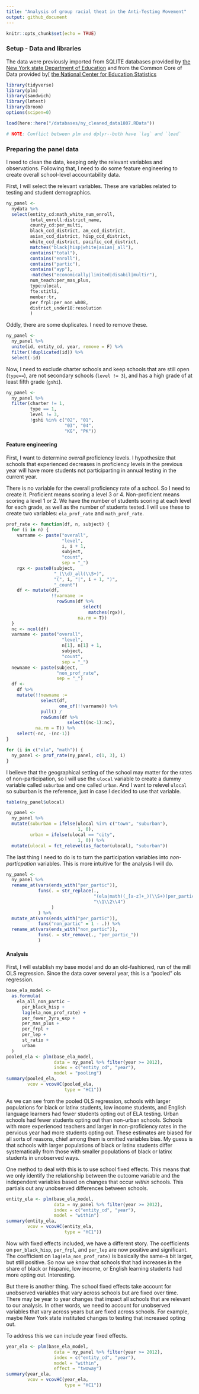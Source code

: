 ```yaml
---
title: "Analysis of group racial theat in the Anti-Testing Movement"
output: github_document
---
```


```r
knitr::opts_chunk$set(echo = TRUE)
```

### Setup - Data and libraries

The data were previously imported from SQLITE databases provided by [the New York state Department of Education](https://data.nysed.gov/downloads.php) and from the Common Core of Data provided by[ [the National Center for Education Statistics](https://nces.ed.gov/ccd/pubschuniv.asp)

```r
library(tidyverse)
library(plm)
library(sandwich)
library(lmtest)
library(broom)
options(scipen=0)

load(here::here("/databases/ny_cleaned_data1807.RData"))

# NOTE: Conflict between plm and dplyr--both have `lag` and `lead`
```

### Preparing the panel data

I need to clean the data, keeping only the relevant variables and observations. Following that, I need to do some feature engineering to create overall school-level accountability data.

First, I will select the relevant variables. These are variables related to testing and student demographics.

```r
ny_panel <- 
  nydata %>% 
  select(entity_cd:math_white_num_enroll, 
         total_enroll:district_name,
         county_cd:per_multi,
         black_ccd_district, am_ccd_district,
         asian_ccd_district, hisp_ccd_district, 
         white_ccd_district, pacific_ccd_district,
         matches("black|hisp|white|asian|_all"),
         contains("total"),
         contains("enroll"),
         contains("partic"),
         contains("ayp"),
         -matches("economically|limited|disabil|multir"),
         num_teach:per_mas_plus, 
         type:ulocal,
         fte:stitli,
         member:tr,
         per_frpl:per_non_wh08,
         district_under18:resolution
         ) 
```
Oddly, there are some duplicates. I need to remove these.

```r
ny_panel <- 
  ny_panel %>% 
  unite(id, entity_cd, year, remove = F) %>% 
  filter(!duplicated(id)) %>% 
  select(-id)
```
Now, I need to exclude charter schools and keep schools that are still open (`type==`), are not secondary schools (`level != 3`), and has a high grade of at least fifth grade (`gshi`).
```r
ny_panel <- 
  ny_panel %>% 
  filter(charter != 1,
         type == 1,
         level != 3,
         !gshi %in% c("02", "01",
                      "03", "04",
                      "KG", "PK"))
```

#### Feature engineering

First, I want to determine _overall_ proficiency levels. I hypothesize that schools that experienced decreases in proficiency levels in the previous year will have more students not participarting in annual testing in the current year.

There is no variable for the overall proficiency rate of a school. So I need to create it. Proficient means scoring a level 3 or 4. Non-proficient means scoring a level 1 or 2. We have the number of students scoring at each level for each grade, as well as the number of students tested. I will use these to create two variables: `ela_prof_rate` and `math_prof_rate`.

```r
prof_rate <- function(df, n, subject) {
  for (i in n) {
    varname <- paste("overall",
                     "level", 
                     i, i + 1, 
                     subject,
                     "count", 
                     sep = "_")
    rgx <- paste0(subject,
                  "_(\\d)_all(\\S+)",
                  "(", i, "|", i + 1, ")",
                  "_count")
    df <- mutate(df, 
                 !!varname := 
                   rowSums(df %>% 
                             select(
                               matches(rgx)),
                           na.rm = T))
  }
  nc <- ncol(df)
  varname <- paste("overall",
                     "level", 
                     n[1], n[1] + 1, 
                     subject,
                     "count", 
                     sep = "_")
  newname <- paste(subject,
                   "non_prof_rate",
                   sep = "_")
  df <- 
    df %>% 
    mutate(!!newname :=
             select(df, 
                    one_of(!!varname)) %>% 
             pull() / 
             rowSums(df %>% 
                       select((nc-1):nc),
           na.rm = T)) %>% 
    select(-nc, -(nc-1))
}

for (i in c("ela", "math")) {
  ny_panel <- prof_rate(ny_panel, c(1, 3), i)
} 
```

I believe that the geographical setting of the school may matter for the rates of non-participation, so I will use the `ulocal` variable to create a dummy variable called `suburban` and one called `urban`. And I want to relevel `ulocal` so suburban is the reference, just in case I decided to use that variable.

```r
table(ny_panel$ulocal)
```

```r
ny_panel <- 
  ny_panel %>% 
  mutate(suburban = ifelse(ulocal %in% c("town", "suburban"), 
                           1, 0),
         urban = ifelse(ulocal == "city", 
                           1, 0)) %>% 
  mutate(ulocal = fct_relevel(as_factor(ulocal), "suburban"))
```

The last thing I need to do is to turn the participation variables into _non-particpation_ variables. This is more intuitive for the analysis I will do.

```r
ny_panel <-
  ny_panel %>% 
  rename_at(vars(ends_with("per_partic")),
            funs(. = str_replace(., 
                                 "(ela|math)(_[a-z]+_)(\\S+)(per_partic)$", 
                                 "\\1\\2\\4")
                 )
            ) %>% 
  mutate_at(vars(ends_with("per_partic")),
            funs("non_partic" = 1 - .)) %>% 
  rename_at(vars(ends_with("non_partic")),
            funs(. = str_remove(., "per_partic_"))
            )
```

#### Analysis



First, I will establish my base model and do an old-fashioned, run of the mill OLS regression. Since the data cover several year, this is a "pooled" ols regression.

```r
base_ela_model <-
  as.formula(
    ela_all_non_partic ~
      per_black_hisp +
      lag(ela_non_prof_rate) +
      per_fewer_3yrs_exp +
      per_mas_plus +
      per_frpl +
      per_lep +
      st_ratio +
      urban
  )
pooled_ela <- plm(base_ela_model,
                  data = ny_panel %>% filter(year >= 2012),
                  index = c("entity_cd", "year"),
                  model = "pooling")
summary(pooled_ela,
        vcov = vcovHC(pooled_ela,
                      type = "HC1"))
```

As we can see from the pooled OLS regression, schools with larger populations for black or latinx students, low income students, and English language learners had fewer students opting out of ELA testing. Urban schools had fewer students opting out than non-urban schools. Schools with more experienced teachers and larger in non-proficiency rates in the pervious year had more students opting out. These estimates are biased for all sorts of reasons, chief among them is omitted variables bias. My guess is that schools with larger populations of black or latinx students differ systematically from those with smaller populations of black or latinx students in unobserved ways.

One method to deal with this is to use school fixed effects. This means that we only identify the relationship between the outcome variable and the independent variables based on changes that occur _within_ schools. This partials out any unobserved differences between schools. 

```r
entity_ela <- plm(base_ela_model,
                  data = ny_panel %>% filter(year >= 2012),
                  index = c("entity_cd", "year"),
                  model = "within")
summary(entity_ela,
        vcov = vcovHC(entity_ela,
                      type = "HC1"))
```

Now with fixed effects included, we have a different story. The coefficients on `per_black_hisp`, `per_frpl`, and `per_lep` are now positive and significant. The coefficient on `lag(ela_non_prof_rate)` is basically the same--a bit larger, but still positive. So now we know that schools that had increases in the share of black or hispanic, low income, or English learning students had more opting out. Interesting.

But there is another thing. The school fixed effects take account for unobserved variables that vary across schools but are fixed over time. There may be year to year changes that impact all schools that are relevant to our analysis. In other words, we need to account for unobserved variables that vary across years but are fixed across schools. For example, maybe New York state instituted changes to testing that increased opting out. 

To address this we can include year fixed effects.

```r
year_ela <- plm(base_ela_model,
                  data = ny_panel %>% filter(year >= 2012),
                  index = c("entity_cd", "year"),
                  model = "within",
                  effect = "twoway")
summary(year_ela,
        vcov = vcovHC(year_ela,
                      type = "HC1"))
```